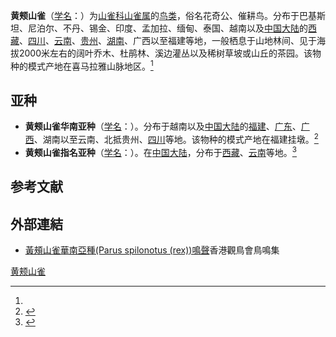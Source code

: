 {{Speciesbox
| name = 黄颊山雀
| status = 
| status_system = 
| image = Yellow-cheeked Tit Neora Valley National Park West Bengal India 30.04.2016.jpg
| genus = Parus
| species = spilonotus
| authority = (Bonaparte)<ref name='id3954'>{{cite web| url =http://www.bioinfo.cn/db05/BjdwSpecies.php?action=view&id=3954| title =黄颊山雀| work =《中国动物物种编目数据库》| publisher =中国科学院微生物研究所| author =中国科学院动物研究所| accessdate =2009-04-04| deadurl =yes| archiveurl =https://web.archive.org/web/20160305054334/http://www.bioinfo.cn/db05/BjdwSpecies.php?action=view&id=3954| archivedate =2016-03-05}}</ref>
}}

'''黄颊山雀'''（[[学名|学名]]：{{lang|la|''Parus spilonotus''}}）为[[山雀科|山雀科]][[山雀属|山雀属]]的[[鸟类|鸟类]]，俗名花奇公、催耕鸟。分布于巴基斯坦、尼泊尔、不丹、锡金、印度、孟加拉、缅甸、泰国、越南以及[[中国大陆|中国大陆]]的[[西藏|西藏]]、[[四川|四川]]、[[云南|云南]]、[[贵州|贵州]]、[[湖南|湖南]]、广西以至福建等地，一般栖息于山地林间、见于海拔2000米左右的阔叶乔木、杜鹃林、溪边灌丛以及稀树草坡或山丘的茶园。该物种的模式产地在喜马拉雅山脉地区。<ref name='id3954'/>

==亚种==
*'''黄颊山雀华南亚种'''（[[学名|学名]]：{{lang|la|''Parus spilonotus rex''}}）。分布于越南以及[[中国大陆|中国大陆]]的[[福建|福建]]、[[广东|广东]]、[[广西|广西]]、湖南以至云南、北抵贵州、[[四川|四川]]等地。该物种的模式产地在福建挂墩。<ref name='id3955'>{{cite web| url =http://www.bioinfo.cn/db05/BjdwSpecies.php?action=view&id=3955| title =黄颊山雀华南亚种| work =《中国动物物种编目数据库》| publisher =中国科学院微生物研究所| author =中国科学院动物研究所| accessdate =2009-04-04| deadurl =yes| archiveurl =https://web.archive.org/web/20160305025311/http://www.bioinfo.cn/db05/BjdwSpecies.php?action=view&id=3955| archivedate =2016-03-05}}</ref>
*'''黄颊山雀指名亚种'''（[[学名|学名]]：{{lang|la|''Parus spilonotus spilonotus''}}）。在[[中国大陆|中国大陆]]，分布于[[西藏|西藏]]、[[云南|云南]]等地。<ref name='id3956'>{{cite web| url =http://www.bioinfo.cn/db05/BjdwSpecies.php?action=view&id=3956| title =黄颊山雀指名亚种| work =《中国动物物种编目数据库》| publisher =中国科学院微生物研究所| author =中国科学院动物研究所| accessdate =2009-04-04| deadurl =yes| archiveurl =https://web.archive.org/web/20160305072255/http://www.bioinfo.cn/db05/BjdwSpecies.php?action=view&id=3956| archivedate =2016-03-05}}</ref>

== 参考文献 ==
{{reflist}}

==外部連結==
*[http://www.hkbws.org.hk/web/chi/birdcall/Yctit.wav 黃頰山雀華南亞種(Parus spilonotus (rex))鳴聲]{{Wayback|url=http://www.hkbws.org.hk/web/chi/birdcall/Yctit.wav |date=20150810051249 }}香港觀鳥會鳥鳴集
{{Taxonbar|from=Q27075367}}

[[Category:山雀属|黄颊山雀]]